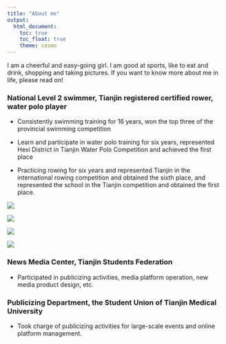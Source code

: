 ```yaml
---
title: "About me"
output: 
  html_document:
    toc: true
    toc_float: true
    theme: cosmo
---
```


I am a cheerful and easy-going girl. I am good at sports, like to eat and drink, shopping and taking pictures. If you want to know more about me in life, please read on!

### National Level 2 swimmer, Tianjin registered certified rower, water polo player

* Consistently swimming training for 16 years, won the top three of the provincial swimming competition

* Learn and participate in water polo training for six years, represented Hexi District in Tianjin Water Polo Competition and achieved the first place

* Practicing rowing for six years and represented Tianjin in the international rowing competition and obtained the sixth place, and represented the school in the Tianjin competition and obtained the first place.

![](IMG_3720.jpg)

![](IMG_6605.jpg)

![](IMG_6601.jpg)

![](IMG_6598.jpg)

### News Media Center, Tianjin Students Federation 

* Participated in publicizing activities, media platform operation, new media product design, etc.

### Publicizing Department, the Student Union of Tianjin Medical University

* Took charge of publicizing activities for large-scale events and online platform management.